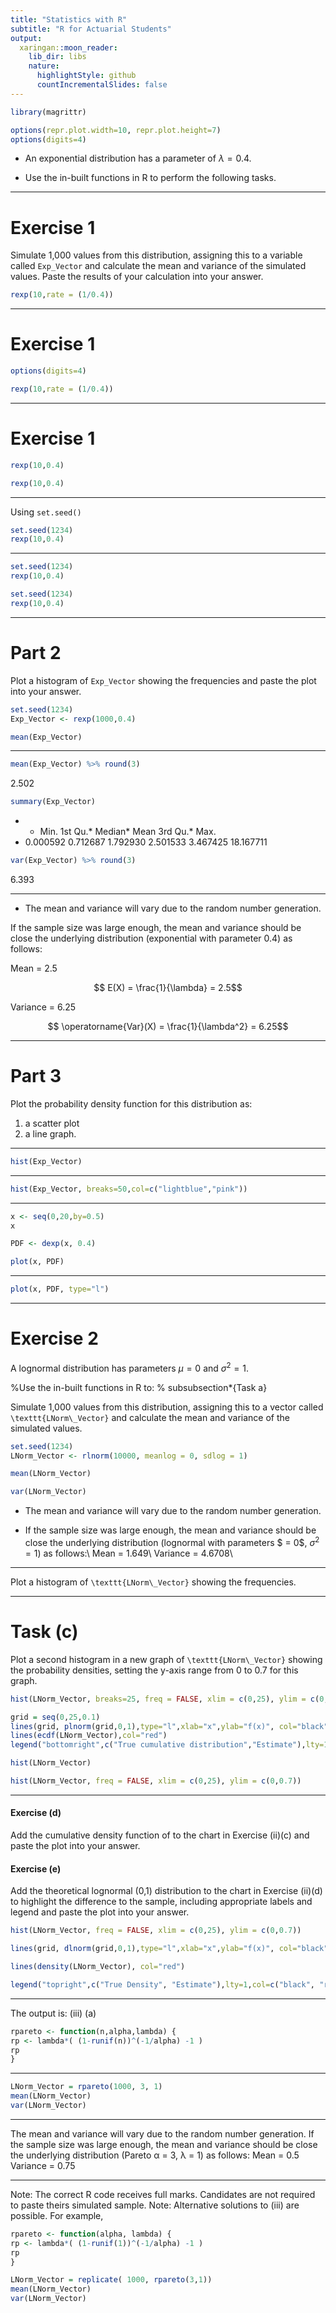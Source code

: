 ```yaml
---
title: "Statistics with R"
subtitle: "R for Actuarial Students"
output:
  xaringan::moon_reader:
    lib_dir: libs
    nature:
      highlightStyle: github
      countIncrementalSlides: false
---
```



```r
library(magrittr)

options(repr.plot.width=10, repr.plot.height=7)
options(digits=4)
```


* An exponential distribution has a parameter of $\lambda = 0.4$.

* Use the in-built functions in R to perform the following tasks.


---


Exercise 1
===============================

Simulate 1,000 values from this distribution, assigning this to a variable called ``Exp_Vector`` and calculate the mean and variance of
the simulated values. Paste the results of your calculation into your answer.

```r
rexp(10,rate = (1/0.4))
```

---


Exercise 1
===============================


```r
options(digits=4)

rexp(10,rate = (1/0.4))
```


---

Exercise 1
===============================


```r
rexp(10,0.4)
```


```r
rexp(10,0.4)
```


---


Using ``set.seed()``

```r
set.seed(1234)
rexp(10,0.4)
```


---


```r
set.seed(1234)
rexp(10,0.4)

set.seed(1234)
rexp(10,0.4)

```


---



Part 2
======================================


Plot a histogram of ``Exp_Vector`` showing the frequencies and paste the plot into your answer.

```r
set.seed(1234)
Exp_Vector <- rexp(1000,0.4)
```


```r
mean(Exp_Vector) 
```



---


```r
mean(Exp_Vector) %>% round(3)
```


2.502



```r
summary(Exp_Vector)
```


* *  Min.   1st Qu.* Median*   Mean   3rd Qu.*   Max. 
*  0.000592  0.712687  1.792930  2.501533  3.467425 18.167711 



```r
var(Exp_Vector) %>% round(3)
```


6.393

---

* The mean and variance will vary due to the random number generation. 

If the sample size was large enough, the mean and variance should be close the underlying distribution (exponential with parameter 0.4) as follows:

Mean = 2.5

$$ E(X) = \frac{1}{\lambda} = 2.5$$

Variance = 6.25

$$ \operatorname{Var}(X) = \frac{1}{\lambda^2} = 6.25$$

---

Part 3
====================================

Plot the probability density function for this distribution as:

1. a scatter plot
2. a line graph.

---


```r
hist(Exp_Vector)
```


---



```r
hist(Exp_Vector, breaks=50,col=c("lightblue","pink"))

```


---


```r
x <- seq(0,20,by=0.5)
x
```





```r
PDF <- dexp(x, 0.4)

plot(x, PDF)

```


---




```r
plot(x, PDF, type="l")
```




---


Exercise  2
============================================================

A lognormal distribution has parameters $\mu = 0$ and $\sigma^2 = 1$.

%Use the in-built functions in R to:
% subsubsection*{Task a}

Simulate 1,000 values from this distribution, assigning this to a vector called ``\texttt{LNorm\_Vector}`` and calculate the mean and variance of the simulated values. 




```r
set.seed(1234)
LNorm_Vector <- rlnorm(10000, meanlog = 0, sdlog = 1)
```
```r
mean(LNorm_Vector) 

var(LNorm_Vector) 
```


\includegraphics[scale=1.2]{00-A2/images/lognormal_1_estimates.JPG}


* The mean and variance will vary due to the random number generation. 

* If the sample size was large enough, the mean and variance should be close the underlying
distribution (lognormal with parameters $ \mu = 0$, $\sigma^2 = 1$) as follows:\\
Mean = 1.649\\
Variance = 4.6708\\


---

Plot a histogram of ``\texttt{LNorm\_Vector}`` showing the frequencies.



\includegraphics[scale=0.4]{00-A2/images/output_23_0.jpeg}


---

Task (c)
======================================

Plot a second histogram in a new graph of ``\texttt{LNorm\_Vector}`` showing the probability densities, setting the y-axis range from 0 to 0.7 for this graph.


```r
hist(LNorm_Vector, breaks=25, freq = FALSE, xlim = c(0,25), ylim = c(0,1))

grid = seq(0,25,0.1)
lines(grid, plnorm(grid,0,1),type="l",xlab="x",ylab="f(x)", col="black")
lines(ecdf(LNorm_Vector),col="red")
legend("bottomright",c("True cumulative distribution","Estimate"),lty=1,col=c("black", "red"))
```




```r
hist(LNorm_Vector)
```


\includegraphics[scale=0.4]{00-A2/images/output_24_0.jpeg}




```r
hist(LNorm_Vector, freq = FALSE, xlim = c(0,25), ylim = c(0,0.7))
```


\includegraphics[scale=0.4]{00-A2/images/output_25_0.png}


---

#### Exercise  (d)
Add the cumulative density function of \texttt{LNorm\_Vector} to the chart
in Exercise  (ii)(c) and paste the plot into your answer.

#### Exercise  (e)

Add the theoretical lognormal (0,1) distribution to the chart in Exercise  (ii)(d) to highlight the difference to the sample, including
appropriate labels and legend and paste the plot into your answer.




```r

hist(LNorm_Vector, freq = FALSE, xlim = c(0,25), ylim = c(0,0.7))

lines(grid, dlnorm(grid,0,1),type="l",xlab="x",ylab="f(x)", col="black")

lines(density(LNorm_Vector), col="red")

legend("topright",c("True Density", "Estimate"),lty=1,col=c("black", "red"))

```


---




The output is:
(iii) (a)

```r
rpareto <- function(n,alpha,lambda) {
rp <- lambda*( (1-runif(n))^(-1/alpha) -1 )
rp
}
```

---

```r

LNorm_Vector = rpareto(1000, 3, 1)
mean(LNorm_Vector)
var(LNorm_Vector)
```

---

The mean and variance will vary due to the random number generation. If the sample size
was large enough, the mean and variance should be close the underlying distribution
(Pareto α = 3, λ = 1) as follows:
Mean = 0.5
Variance = 0.75


---

Note: The correct R code receives full marks.
Candidates are not required to paste theirs simulated sample.
Note: Alternative solutions to (iii) are possible. For example,

```r
rpareto <- function(alpha, lambda) {
rp <- lambda*( (1-runif(1))^(-1/alpha) -1 )
rp
}

LNorm_Vector = replicate( 1000, rpareto(3,1))
mean(LNorm_Vector)
var(LNorm_Vector)

```






